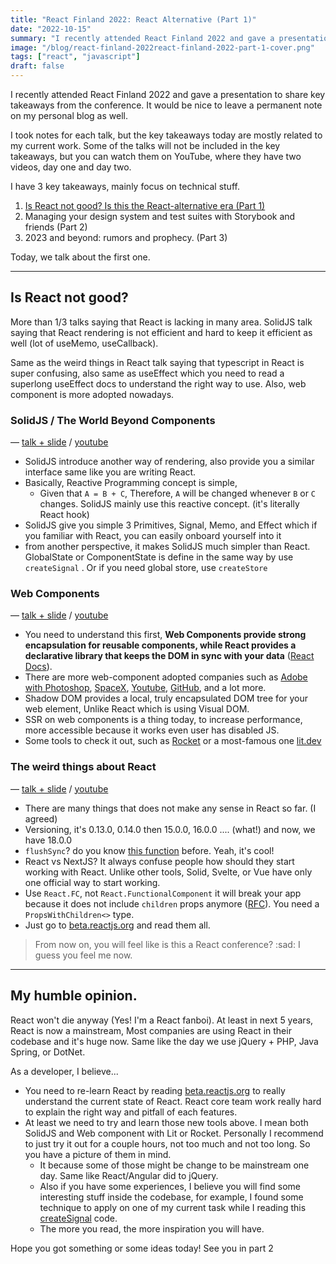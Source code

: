 ```yaml
---
title: "React Finland 2022: React Alternative (Part 1)"
date: "2022-10-15"
summary: "I recently attended React Finland 2022 and gave a presentation to share key takeaways from the conference. It would be nice to leave a permanent note on my personal blog as well."
image: "/blog/react-finland-2022react-finland-2022-part-1-cover.png"
tags: ["react", "javascript"]
draft: false
---
```


I recently attended React Finland 2022 and gave a presentation to share key takeaways from the conference. It would be nice to leave a permanent note on my personal blog as well.

I took notes for each talk, but the key takeaways today are mostly related to my current work. Some of the talks will not be included in the key takeaways, but you can watch them on YouTube, where they have two videos, day one and day two.

I have 3 key takeaways, mainly focus on technical stuff.

1. [Is React not good? Is this the React-alternative era (Part 1)](/blog/react-finland-2022-part-1-react-alternative)
2. Managing your design system and test suites with Storybook and friends (Part 2)
3. 2023 and beyond: rumors and prophecy. (Part 3)

Today, we talk about the first one.

---

## Is React not good?

More than 1/3 talks saying that React is lacking in many area. SolidJS talk saying that React rendering is not efficient and hard to keep it efficient as well (lot of useMemo, useCallback).

Same as the weird things in React talk saying that typescript in React is super confusing, also same as useEffect which you need to read a superlong useEffect docs to understand the right way to use. Also, web component is more adopted nowadays.

### SolidJS / The World Beyond Components

— [talk + slide](https://react-finland.fi/schedule/#the-world-beyond-components) / [youtube](https://youtu.be/zE8PDM_7xoQ?t=5268)

- SolidJS introduce another way of rendering, also provide you a similar interface same like you are writing React.
- Basically, Reactive Programming concept is simple,
  - Given that `A = B + C`, Therefore, `A` will be changed whenever `B` or `C` changes. SolidJS mainly use this reactive concept. (it's literally React hook)
- SolidJS give you simple 3 Primitives, Signal, Memo, and Effect which if you familiar with React, you can easily onboard yourself into it
- from another perspective, it makes SolidJS much simpler than React. GlobalState or ComponentState is define in the same way by use `createSignal` . Or if you need global store, use `createStore`

### Web Components

— [talk + slide](https://react-finland.fi/schedule/#web-components) / [youtube](https://youtu.be/rHjwZu0EmlQ?t=8436)

- You need to understand this first, **Web Components provide strong encapsulation for reusable components, while React provides a declarative library that keeps the DOM in sync with your data** ([React Docs](https://reactjs.org/docs/web-components.html)).
- There are more web-component adopted companies such as [Adobe with Photoshop](https://web.dev/ps-on-the-web/), [SpaceX](https://www.reddit.com/r/spacex/comments/gxb7j1/comment/ft6bydt/), [Youtube](https://levelup.gitconnected.com/web-components-at-big-tech-companies-youtube-84266bb507fd), [GitHub](https://levelup.gitconnected.com/web-components-at-big-tech-companies-github-812e632e1650), and a lot more.
- Shadow DOM provides a local, truly encapsulated DOM tree for your web element, Unlike React which is using Visual DOM.
- SSR on web components is a thing today, to increase performance, more accessible because it works even user has disabled JS.
- Some tools to check it out, such as [Rocket](https://rocket.modern-web.dev/) or a most-famous one [lit.dev](https://lit.dev/)

### The weird things about React

— [talk + slide](https://react-finland.fi/schedule/#the-weird-things-about-react) / [youtube](https://youtu.be/zE8PDM_7xoQ?t=17070)

- There are many things that does not make any sense in React so far. (I agreed)
- Versioning, it's 0.13.0, 0.14.0 then 15.0.0, 16.0.0 .... (what!) and now, we have 18.0.0
- `flushSync`? do you know [this function](https://beta.reactjs.org/apis/react-dom/flushSync) before. Yeah, it's cool!
- React vs NextJS? It always confuse people how should they start working with React. Unlike other tools, Solid, Svelte, or Vue have only one official way to start working.
- Use `React.FC`, not `React.FunctionalComponent` it will break your app because it does not include `children` props anymore ([RFC](https://github.com/DefinitelyTyped/DefinitelyTyped/issues/46691)). You need a `PropsWithChildren<>` type.
- Just go to [beta.reactjs.org](https://beta.reactjs.org/) and read them all.

> From now on, you will feel like is this a React conference? :sad: I guess you feel me now.

---

## My humble opinion.

React won't die anyway (Yes! I'm a React fanboi). At least in next 5 years, React is now a mainstream, Most companies are using React in their codebase and it's huge now. Same like the day we use jQuery + PHP, Java Spring, or DotNet.

As a developer, I believe...

- You need to re-learn React by reading [beta.reactjs.org](https://beta.reactjs.org/) to really understand the current state of React. React core team work really hard to explain the right way and pitfall of each features.
- At least we need to try and learn those new tools above. I mean both SolidJS and Web component with Lit or Rocket. Personally I recommend to just try it out for a couple hours, not too much and not too long. So you have a picture of them in mind.
  - It because some of those might be change to be mainstream one day. Same like React/Angular did to jQuery.
  - Also if you have some experiences, I believe you will find some interesting stuff inside the codebase, for example, I found some technique to apply on one of my current task while I reading this [createSignal](https://github.com/solidjs/solid/blob/main/packages/solid/src/reactive/signal.ts#L178) code.
  - The more you read, the more inspiration you will have.

Hope you got something or some ideas today! See you in part 2
